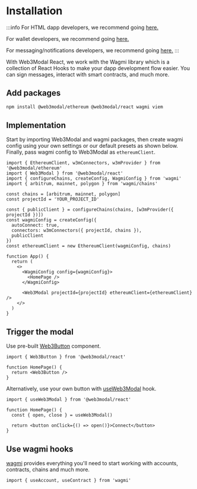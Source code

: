 
# Installation

:::info
For HTML dapp developers, we recommend going [here.](../../html/wagmi/installation.mdx)

For wallet developers, we recommend going [here.](../../../../web3wallet/about.mdx)

For messaging/notifications developers, we recommend going [here.](../../../../web3inbox/about.mdx)
:::

With Web3Modal React, we work with the Wagmi library which is a collection of React Hooks to make your dapp development flow easier. You can sign messages, interact with smart contracts, and much more.

<CloudBanner />

## Add packages

```bash npm2yarn
npm install @web3modal/ethereum @web3modal/react wagmi viem
```

## Implementation

Start by importing Web3Modal and wagmi packages, then create wagmi config using your own settings or our default presets as shown below. Finally, pass wagmi config to Web3Modal as `ethereumClient`.

```tsx
import { EthereumClient, w3mConnectors, w3mProvider } from '@web3modal/ethereum'
import { Web3Modal } from '@web3modal/react'
import { configureChains, createConfig, WagmiConfig } from 'wagmi'
import { arbitrum, mainnet, polygon } from 'wagmi/chains'

const chains = [arbitrum, mainnet, polygon]
const projectId = 'YOUR_PROJECT_ID'

const { publicClient } = configureChains(chains, [w3mProvider({ projectId })])
const wagmiConfig = createConfig({
  autoConnect: true,
  connectors: w3mConnectors({ projectId, chains }),
  publicClient
})
const ethereumClient = new EthereumClient(wagmiConfig, chains)

function App() {
  return (
    <>
      <WagmiConfig config={wagmiConfig}>
        <HomePage />
      </WagmiConfig>

      <Web3Modal projectId={projectId} ethereumClient={ethereumClient} />
    </>
  )
}
```

## Trigger the modal

Use pre-built [Web3Button](./components#web3button) component.

```tsx
import { Web3Button } from '@web3modal/react'

function HomePage() {
  return <Web3Button />
}
```

Alternatively, use your own button with [useWeb3Modal](./hooks#useWeb3Modal) hook.

```tsx
import { useWeb3Modal } from '@web3modal/react'

function HomePage() {
  const { open, close } = useWeb3Modal()

  return <button onClick={() => open()}>Connect</button>
}
```

## Use wagmi hooks

[wagmi](https://wagmi.sh) provides everything you'll need to start working with accounts, contracts, chains and much more.

```tsx
import { useAccount, useContract } from 'wagmi'
```
